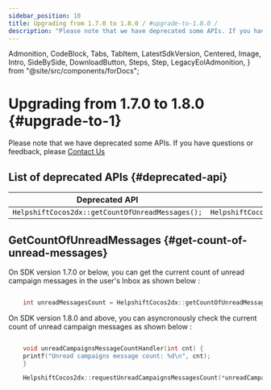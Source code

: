 ```yaml
---
sidebar_position: 10
title: Upgrading from 1.7.0 to 1.8.0 / #upgrade-to-1.8.0 /
description: "Please note that we have deprecated some APIs. If you have questions or feedback, please Contact Us"
---
```


  Admonition,
  CodeBlock,
  Tabs,
  TabItem,
  LatestSdkVersion,
  Centered,
  Image,
  Intro,
  SideBySide,
  DownloadButton,
  Steps,
  Step,
  LegacyEolAdmonition,
} from "@site/src/components/forDocs";

<LegacyEolAdmonition />

# Upgrading from 1.7.0 to 1.8.0 {#upgrade-to-1}

<Intro>

Please note that we have deprecated some APIs. If you have questions or feedback, please <a href="https://support.helpshift.com/kb/contact/" target="_blank">Contact Us</a>

</Intro>

## List of deprecated APIs {#deprecated-api}

| Deprecated API                                   | New API                                                        |
| ------------------------------------------------ | -------------------------------------------------------------- |
| `HelpshiftCocos2dx::getCountOfUnreadMessages();` | `HelpshiftCocos2dx::requestUnreadCampaignsMessagesCount(...);` |

## GetCountOfUnreadMessages {#get-count-of-unread-messages}

On SDK version 1.7.0 or below, you can get the current count of unread campaign messages in the user's Inbox as shown below :

```cpp

    int unreadMessagesCount = HelpshiftCocos2dx::getCountOfUnreadMessages();

```

On SDK version 1.8.0 and above, you can asyncronously check the current count of unread campaign messages as shown below :

```cpp

    void unreadCampaignsMessageCountHandler(int cnt) {
    printf("Unread campaigns message count: %d\n", cnt);
    }

    HelpshiftCocos2dx::requestUnreadCampaignsMessagesCount(*unreadCampaignsMessageCountHandler);
```
